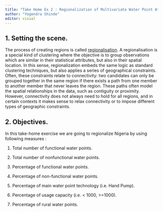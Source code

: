 ```yaml
---
title: "Take Home Ex 2 : Regionalization of Multivariate Water Point Attributes with Non-spatially Constrained and Spatially Constrained Clustering Methods."
author: "Yogendra Shinde"
editor: visual
---
```


## 

## 1. Setting the scene.

The process of creating regions is called [regionalisation](https://www.researchgate.net/publication/28153673_Supervised_Regionalization_Methods_A_Survey/link/0fcfd5094046b13d35000000/download). A regionalisation is a special kind of clustering where the objective is to group observations which are similar in their statistical attributes, but also in their spatial location. In this sense, regionalization embeds the same logic as standard clustering techniques, but also applies a series of geographical constraints. Often, these constraints relate to connectivity: two candidates can only be grouped together in the same region if there exists a path from one member to another member that never leaves the region. These paths often model the spatial relationships in the data, such as contiguity or proximity. However, connectivity does not always need to hold for all regions, and in certain contexts it makes sense to relax connectivity or to impose different types of geographic constraints.

## 

## **2. Objectives.**

In this take-home exercise we are going to regionalize Nigeria by using following measures :

1.  Total number of functional water points.

2.  Total number of nonfunctional water points.

3.  Percentage of functional water points.

4.  Percentage of non-functional water points.

5.  Percentage of main water point technology (i.e. Hand Pump).

6.  Percentage of usage capacity (i.e. \< 1000, \>=1000).

7.  Percentage of rural water points.

```r

```
